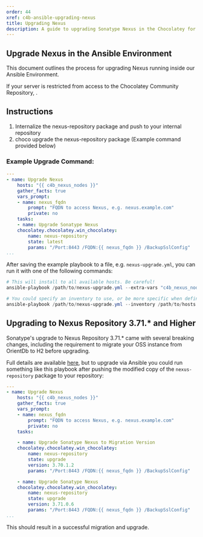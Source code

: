```yaml
---
order: 44
xref: c4b-ansible-upgrading-nexus
title: Upgrading Nexus
description: A guide to upgrading Sonatype Nexus in the Chocolatey for Business Ansible Environment
---
```


## Upgrade Nexus in the Ansible Environment

This document outlines the process for upgrading Nexus running inside our Ansible Environment.

If your server is restricted from access to the Chocolatey Community Repository, <Xref title="internalize the package to your internal repository" value="package-internalizer" />.

## Instructions

1. Internalize the nexus-repository package and push to your internal repository
2. choco upgrade the nexus-repository package (Example command provided below)

### Example Upgrade Command:

```yaml
---
- name: Upgrade Nexus
    hosts: "{{ c4b_nexus_nodes }}"
    gather_facts: true
    vars_prompt:
    - name: nexus_fqdn
        prompt: "FQDN to access Nexus, e.g. nexus.example.com"
        private: no
    tasks:
    - name: Upgrade Sonatype Nexus
    chocolatey.chocolatey.win_chocolatey:
        name: nexus-repository
        state: latest
        params: "/Port:8443 /FQDN:{{ nexus_fqdn }} /BackupSslConfig"
...
```

After saving the example playbook to a file, e.g. `nexus-upgrade.yml`, you can run it with one of the following commands:

```powershell
# This will install to all available hosts. Be careful!
ansible-playbook /path/to/nexus-upgrade.yml --extra-vars "c4b_nexus_nodes='*'"

# You could specify an inventory to use, or be more specific when defining c4b_nexus_nodes.
ansible-playbook /path/to/nexus-upgrade.yml --inventory /path/to/hosts.yml --extra-vars "c4b_nexus_nodes='nexus_servers'"
```

## Upgrading to Nexus Repository 3.71.* and Higher

Sonatype's upgrade to Nexus Repository 3.71.* came with several breaking changes, including the requirement to migrate your OSS instance from OrientDb to H2 before upgrading.

Full details are available [here](https://help.sonatype.com/en/orient-pre-3-70-java-8-or-11.html), but to upgrade via Ansible you could run something like this playbook after pushing the modified copy of the `nexus-repository` package to your repository:

```yaml
---
- name: Upgrade Nexus
    hosts: "{{ c4b_nexus_nodes }}"
    gather_facts: true
    vars_prompt:
    - name: nexus_fqdn
        prompt: "FQDN to access Nexus, e.g. nexus.example.com"
        private: no
    tasks:

    - name: Upgrade Sonatype Nexus to Migration Version
    chocolatey.chocolatey.win_chocolatey:
        name: nexus-repository
        state: upgrade
        version: 3.70.1.2
        params: "/Port:8443 /FQDN:{{ nexus_fqdn }} /BackupSslConfig"

    - name: Upgrade Sonatype Nexus
    chocolatey.chocolatey.win_chocolatey:
        name: nexus-repository
        state: upgrade
        version: 3.71.0.6
        params: "/Port:8443 /FQDN:{{ nexus_fqdn }} /BackupSslConfig"
...
```

This should result in a successful migration and upgrade.